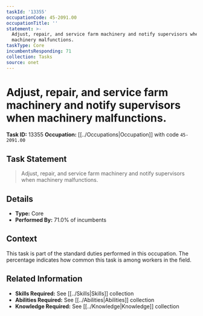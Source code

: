 ```yaml
---
taskId: '13355'
occupationCode: 45-2091.00
occupationTitle: ''
statement: >-
  Adjust, repair, and service farm machinery and notify supervisors when
  machinery malfunctions.
taskType: Core
incumbentsResponding: 71
collection: Tasks
source: onet
---
```

# Adjust, repair, and service farm machinery and notify supervisors when machinery malfunctions.

**Task ID:** 13355
**Occupation:** [[../Occupations|Occupation]] with code `45-2091.00`

## Task Statement

> Adjust, repair, and service farm machinery and notify supervisors when machinery malfunctions.

## Details

- **Type:** Core
- **Performed By:** 71.0% of incumbents

## Context

This task is part of the standard duties performed in this occupation. The percentage indicates how common this task is among workers in the field.

## Related Information

- **Skills Required:** See [[../Skills|Skills]] collection
- **Abilities Required:** See [[../Abilities|Abilities]] collection
- **Knowledge Required:** See [[../Knowledge|Knowledge]] collection
